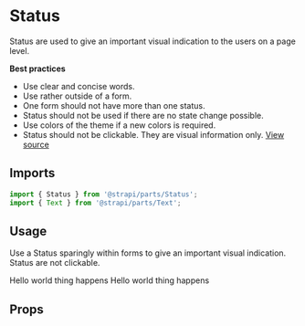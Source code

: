 <!--- Status.stories.mdx --->


<Meta title="Design System/Components/Status" component={Status} />

# Status

Status are used to give an important visual indication to the users on a page level.

**Best practices**
- Use clear and concise words.
- Use rather outside of a form.
- One form should not have more than one status.
- Status should not be used if there are no state change possible.
- Use colors of the theme if a new colors is required.
- Status should not be clickable. They are visual information only.
[View source](https://github.com/strapi/parts/tree/develop/packages/strapi-parts/src/Status)

## Imports

```js
import { Status } from '@strapi/parts/Status';
import { Text } from '@strapi/parts/Text';
```

## Usage

Use a Status sparingly within forms to give an important visual indication. Status are not clickable.

<Canvas>
  <Story name="base">
    <Stack size={3}>
      <Status variant="success">
        <Text>
          Hello world <Text bold>thing happens</Text>
        </Text>
      </Status>
      <Status variant="secondary">
        <Text>
          Hello world <Text bold>thing happens</Text>
        </Text>
      </Status>
    </Stack>
  </Story>
</Canvas>

## Props

<ArgsTable of={Status} />
